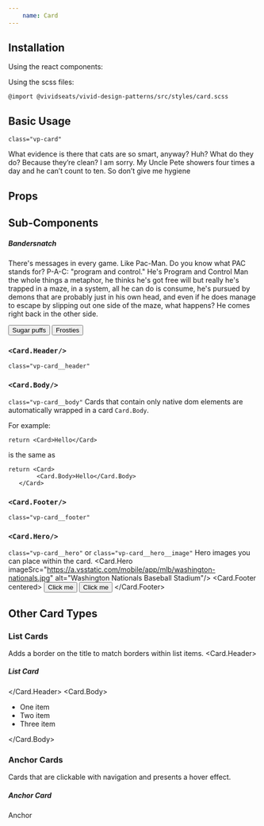 ```yaml
---
    name: Card
---
```



## Installation
Using the react components:


Using the scss files:

    @import @vividseats/vivid-design-patterns/src/styles/card.scss

## Basic Usage
`class="vp-card"`

<Playground>
<Card>
    <p className="vp-type-body1">
    What evidence is there that cats are so smart, anyway? Huh? What do they do? Because they’re clean? I am sorry. My Uncle Pete showers four times a day and he can’t count to ten. So don’t give me hygiene
</p>
</Card>
</Playground>

## Props
<PropsTable of={Card}/>

## Sub-Components

<Playground>
    <Card>
        <Card.Header>
            <h5 className="vp-type-headline6">Bandersnatch</h5>
        </Card.Header>
        <Card.Body>
        <p className="vp-type-body1">There's messages in every game. Like Pac-Man. Do you know what PAC stands for? P-A-C: "program and control." He's Program and Control Man the whole things a metaphor, he thinks he's got free will but really he's trapped in a maze, in a system, all he can do is consume, he's pursued by demons that are probably just in his own head, and even if he does manage to escape by slipping out one side of the maze, what happens? He comes right back in the other side.</p>
        </Card.Body>
        <Card.Footer>
            <Button importance='text' muted>
                Sugar puffs
            </Button>
            <Button importance='text'>
                Frosties
            </Button>
        </Card.Footer>
    </Card>
</Playground>

### `<Card.Header/>`
`class="vp-card__header"`
<PropsTable of={Card.Header}/>

### `<Card.Body/>`
`class="vp-card__body"`
<PropsTable of={Card.Body}/>
Cards that contain only native dom elements are automatically wrapped in a card `Card.Body`.

For example:

    return <Card>Hello</Card>

is the same as

    return <Card>
            <Card.Body>Hello</Card.Body>
       </Card>

### `<Card.Footer/>`
`class="vp-card__footer"`
<PropsTable of={Card.Footer}/>

### `<Card.Hero/>`
`class="vp-card__hero"` or `class="vp-card__hero__image"`
Hero images you can place within the card.
<Playground>
    <Card>
        <Card.Hero imageSrc="https://a.vsstatic.com/mobile/app/mlb/washington-nationals.jpg" alt="Washington Nationals Baseball Stadium"/>
        <Card.Footer centered>
            <Button importance="text">Click me</Button>
            <Button importance="text" muted>Click me</Button>
        </Card.Footer>
    </Card>
</Playground>

<PropsTable of={Card.Hero}/>

## Other Card Types
### List Cards
Adds a border on the title to match borders within list items.
<Playground>
    <Card type="list">
        <Card.Header>
            <h5 className="vp-type-headline6">List Card</h5>
        </Card.Header>
        <Card.Body>
            <ul>
                <li> One item </li>
                <li> Two item </li>
                <li> Three item </li>
            </ul>
        </Card.Body>
    </Card>
</Playground>

### Anchor Cards
Cards that are clickable with navigation and presents a hover effect.

<Playground>
    <Card type="anchor" role="link">
        <Card.Header>
            <h5 className="vp-type-headline6">Anchor Card</h5>
        </Card.Header>
        <Card.Body>
            Anchor
        </Card.Body>
    </Card>
</Playground>